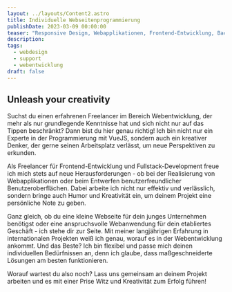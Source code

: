 ```yaml
---
layout: ../layouts/Content2.astro
title: Individuelle Webseitenprogrammierung
publishDate: 2023-03-09 00:00:00
teaser: "Responsive Design, Webapplikationen, Frontend-Entwicklung, Backend-Entwicklung, E-Commerce-Entwicklung, WordPress-Entwicklung"
description:
tags:
  - webdesign
  - support
  - webentwicklung
draft: false
---
```




## Unleash your creativity
Suchst du einen erfahrenen Freelancer im Bereich Webentwicklung, der mehr als nur grundlegende Kenntnisse hat und sich nicht nur auf das Tippen beschränkt? Dann bist du hier genau richtig! Ich bin nicht nur ein Experte in der Programmierung mit VueJS, sondern auch ein kreativer Denker, der gerne seinen Arbeitsplatz verlässt, um neue Perspektiven zu erkunden.

Als Freelancer für Frontend-Entwicklung und Fullstack-Development freue ich mich stets auf neue Herausforderungen - ob bei der Realisierung von Webapplikationen oder beim Entwerfen benutzerfreundlicher Benutzeroberflächen. Dabei arbeite ich nicht nur effektiv und verlässlich, sondern bringe auch Humor und Kreativität ein, um deinem Projekt eine persönliche Note zu geben.

Ganz gleich, ob du eine kleine Webseite für dein junges Unternehmen benötigst oder eine anspruchsvolle Webanwendung für dein etabliertes Geschäft - ich stehe dir zur Seite. Mit meiner langjährigen Erfahrung in internationalen Projekten weiß ich genau, worauf es in der Webentwicklung ankommt. Und das Beste? Ich bin flexibel und passe mich deinen individuellen Bedürfnissen an, denn ich glaube, dass maßgeschneiderte Lösungen am besten funktionieren.

Worauf wartest du also noch? Lass uns gemeinsam an deinem Projekt arbeiten und es mit einer Prise Witz und Kreativität zum Erfolg führen!

<ImageWD />
<CTA classes="mb-5 p-3 text-center" />

